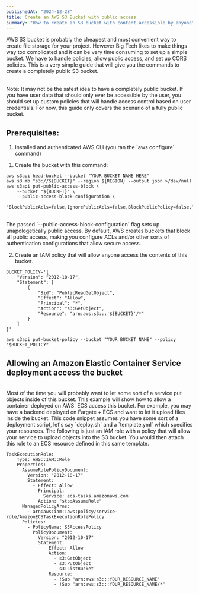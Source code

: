 ```yaml
---
publishedAt: "2024-12-28"
title: Create an AWS S3 Bucket with public access
summary: "How to create an S3 bucket with content accessible by anyone"
---
```


AWS S3 bucket is probably the cheapest and most convenient way to create file storage for your project. However Big Tech likes to make things way too complicated and it can be very time consuming to set
up a simple bucket. We have to handle policies, allow public access, and set up CORS policies. This is a very simple guide that will give you the commands to create a completely public S3 bucket.

<br />

<Callout>
  Note: It may not be the safest idea to have a completely public bucket. If you
  have user data that should only ever be accessible by the user, you should set
  up custom policies that will handle access control based on user credentials.
  For now, this guide only covers the scenario of a fully public bucket.
</Callout>

<br />

<h2>Prerequisites:</h2>
<ol>
  <li>
    Installed and authenticated AWS CLI (you ran the `aws configure` command)
  </li>

</ol>

1. Create the bucket with this command:
   <br />

```
aws s3api head-bucket --bucket "YOUR BUCKET NAME HERE"
aws s3 mb "s3://${BUCKET}" --region ${REGION} --output json >/dev/null
aws s3api put-public-access-block \
    --bucket "${BUCKET}" \
    --public-access-block-configuration \
        "BlockPublicAcls=false,IgnorePublicAcls=false,BlockPublicPolicy=false,RestrictPublicBuckets=false"
```

</br>
The passed `--public-access-block-configuration` flag sets up unapologetically public access. By default, AWS creates buckets that block all public access, making you configure ACLs and/or other sorts of 
authentication configurations that allow secure access.

2. Create an IAM policy that will allow anyone access the contents of this bucket.

```
BUCKET_POLICY='{
    "Version": "2012-10-17",
    "Statement": [
        {
            "Sid": "PublicReadGetObject",
            "Effect": "Allow",
            "Principal": "*",
            "Action": "s3:GetObject",
            "Resource": "arn:aws:s3:::'${BUCKET}'/*"
        }
    ]
}'

aws s3api put-bucket-policy --bucket "YOUR BUCKET NAME" --policy "$BUCKET_POLICY"
```

## Allowing an Amazon Elastic Container Service deployment access the bucket

</br>
Most of the time you will probably want to let some sort of a service put objects inside of this bucket. This example will show how to allow a container deployed on AWS' ECS access this bucket.
For example, you may have a backend deployed on Fargate + ECS and want to let it upload files inside the bucket.

<Callout>
  This code snippet assumes you have some sort of a deployment script, let's say
  `deploy.sh` and a `template.yml` which specifies your resources. The following
  is just an IAM role with a policy that will allow your service to upload
  objects into the S3 bucket. You would then attach this role to an ECS resource
  defined in this same template.
  </br>
</Callout>

```
TaskExecutionRole:
    Type: AWS::IAM::Role
    Properties:
      AssumeRolePolicyDocument:
        Version: "2012-10-17"
        Statement:
          - Effect: Allow
            Principal:
              Service: ecs-tasks.amazonaws.com
            Action: "sts:AssumeRole"
      ManagedPolicyArns:
        - arn:aws:iam::aws:policy/service-role/AmazonECSTaskExecutionRolePolicy
      Policies:
        - PolicyName: S3AccessPolicy
          PolicyDocument:
            Version: "2012-10-17"
            Statement:
              - Effect: Allow
                Action:
                  - s3:GetObject
                  - s3:PutObject
                  - s3:ListBucket
                Resource:
                  - !Sub "arn:aws:s3:::YOUR_RESOURCE_NAME"
                  - !Sub "arn:aws:s3:::YOUR_RESOURCE_NAME/*"
```
